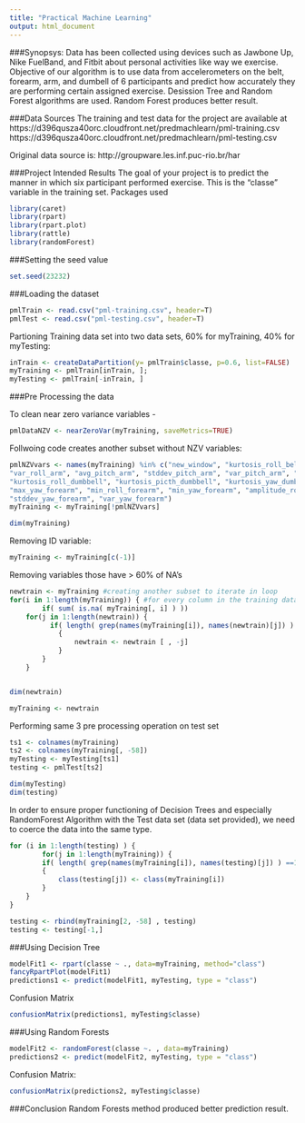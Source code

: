 ```yaml
---
title: "Practical Machine Learning"
output: html_document
---
```


###Synopsys:
Data has been collected using devices such as Jawbone Up, Nike FuelBand, and Fitbit about personal activities like way we exercise. Objective of our algorithm is to use data from accelerometers on the belt, forearm, arm, and dumbell of 6 participants and predict how accurately they are performing certain assigned exercise.
Desission Tree and Random Forest algorithms are used. Random Forest produces better result.

###Data Sources
The training and test data for the project are available at 
https://d396qusza40orc.cloudfront.net/predmachlearn/pml-training.csv
https://d396qusza40orc.cloudfront.net/predmachlearn/pml-testing.csv

Original data source is: http://groupware.les.inf.puc-rio.br/har

###Project Intended Results
The goal of your project is to predict the manner in which six participant performed exercise. This is the “classe” variable in the training set. 
Packages used 

```r
library(caret)
library(rpart)
library(rpart.plot)
library(rattle)
library(randomForest)
```

###Setting the seed value

```r
set.seed(23232)
```

###Loading the dataset 
```r
pmlTrain <- read.csv("pml-training.csv", header=T)
pmlTest <- read.csv("pml-testing.csv", header=T)
```

Partioning Training data set into two data sets, 60% for myTraining, 40% for myTesting:

```r
inTrain <- createDataPartition(y= pmlTrain$classe, p=0.6, list=FALSE)
myTraining <- pmlTrain[inTrain, ]; 
myTesting <- pmlTrain[-inTrain, ]
```

###Pre Processing the data

To clean near zero variance variables -

```r
pmlDataNZV <- nearZeroVar(myTraining, saveMetrics=TRUE)
```

Follwoing code creates another subset without NZV variables:

```r
pmlNZVvars <- names(myTraining) %in% c("new_window", "kurtosis_roll_belt", "kurtosis_picth_belt", "kurtosis_yaw_belt", "skewness_roll_belt", "skewness_roll_belt.1", "skewness_yaw_belt", "max_yaw_belt", "min_yaw_belt", "amplitude_yaw_belt", "avg_roll_arm", "stddev_roll_arm",
"var_roll_arm", "avg_pitch_arm", "stddev_pitch_arm", "var_pitch_arm", "avg_yaw_arm", "stddev_yaw_arm", "var_yaw_arm", "kurtosis_roll_arm", "kurtosis_picth_arm", "kurtosis_yaw_arm", "skewness_roll_arm", "skewness_pitch_arm", "skewness_yaw_arm", "max_roll_arm", "min_roll_arm", "min_pitch_arm", "amplitude_roll_arm", "amplitude_pitch_arm",
"kurtosis_roll_dumbbell", "kurtosis_picth_dumbbell", "kurtosis_yaw_dumbbell", "skewness_roll_dumbbell", "skewness_pitch_dumbbell", "skewness_yaw_dumbbell", "max_yaw_dumbbell", "min_yaw_dumbbell", "amplitude_yaw_dumbbell", "kurtosis_roll_forearm", "kurtosis_picth_forearm", "kurtosis_yaw_forearm", "skewness_roll_forearm", "skewness_pitch_forearm", "skewness_yaw_forearm", "max_roll_forearm",
"max_yaw_forearm", "min_roll_forearm", "min_yaw_forearm", "amplitude_roll_forearm", "amplitude_yaw_forearm", "avg_roll_forearm", "stddev_roll_forearm", "var_roll_forearm", "avg_pitch_forearm", "stddev_pitch_forearm", "var_pitch_forearm", "avg_yaw_forearm",
"stddev_yaw_forearm", "var_yaw_forearm")
myTraining <- myTraining[!pmlNZVvars]

dim(myTraining)
```

Removing ID variable:

```r
myTraining <- myTraining[c(-1)]
```

Removing variables those have > 60% of NA’s

```r
newtrain <- myTraining #creating another subset to iterate in loop
for(i in 1:length(myTraining)) { #for every column in the training dataset
        if( sum( is.na( myTraining[, i] ) ))
    for(j in 1:length(newtrain)) {
          if( length( grep(names(myTraining[i]), names(newtrain)[j]) ) ==1)
            {
                newtrain <- newtrain [ , -j] 
            }   
        } 
    }


dim(newtrain)

myTraining <- newtrain
```

Performing same 3 pre processing operation on test set

```r
ts1 <- colnames(myTraining)
ts2 <- colnames(myTraining[, -58]) 
myTesting <- myTesting[ts1]
testing <- pmlTest[ts2]

dim(myTesting)
dim(testing)
```

In order to ensure proper functioning of Decision Trees and especially RandomForest Algorithm with the Test data set (data set provided), we need to coerce the data into the same type.

```r
for (i in 1:length(testing) ) {
        for(j in 1:length(myTraining)) {
        if( length( grep(names(myTraining[i]), names(testing)[j]) ) ==1)  
        {
            class(testing[j]) <- class(myTraining[i])
        }      
    }      
}

testing <- rbind(myTraining[2, -58] , testing) 
testing <- testing[-1,]
```

###Using Decision Tree

```r
modelFit1 <- rpart(classe ~ ., data=myTraining, method="class")
fancyRpartPlot(modelFit1)
predictions1 <- predict(modelFit1, myTesting, type = "class")
```

Confusion Matrix

```r
confusionMatrix(predictions1, myTesting$classe)
```

###Using Random Forests

```r
modelFit2 <- randomForest(classe ~. , data=myTraining)
predictions2 <- predict(modelFit2, myTesting, type = "class")
```
Confusion Matrix:
```r
confusionMatrix(predictions2, myTesting$classe)
```

###Conclusion
Random Forests method produced better prediction result.